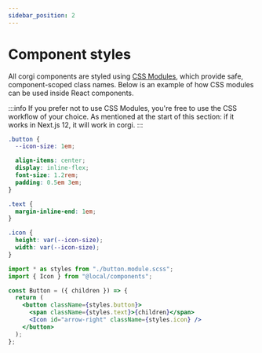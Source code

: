 ```yaml
---
sidebar_position: 2
---
```


# Component styles

All corgi components are styled using [CSS Modules](https://github.com/css-modules/css-modules), which provide safe, component-scoped class names. Below is an example of how CSS modules can be used inside React components.

:::info
If you prefer not to use CSS Modules, you're free to use the CSS workflow of your choice. As mentioned at the start of this section: if it works in Next.js 12, it will work in corgi.
:::

```scss title="/src/components/button/button.module.scss"
.button {
  --icon-size: 1em;

  align-items: center;
  display: inline-flex;
  font-size: 1.2rem;
  padding: 0.5em 3em;
}

.text {
  margin-inline-end: 1em;
}

.icon {
  height: var(--icon-size);
  width: var(--icon-size);
}
```

```jsx title="/src/components/button/button.jsx"
import * as styles from "./button.module.scss";
import { Icon } from "@local/components";

const Button = ({ children }) => {
  return (
    <button className={styles.button}>
      <span className={styles.text}>{children}</span>
      <Icon id="arrow-right" className={styles.icon} />
    </button>
  );
};
```
